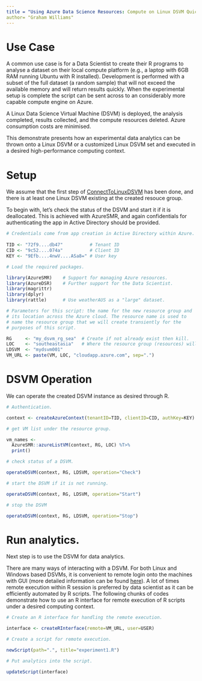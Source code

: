 ```yaml
---
title = "Using Azure Data Science Resources: Compute on Linux DSVM Quick Start"
author= "Graham Williams"
---
```


# Use Case

A common use case is for a Data Scientist to create their R programs
to analyse a dataset on their local compute platform (e.g., a laptop
with 6GB RAM running Ubuntu with R installed). Development is
performed with a subset of the full dataset (a random sample) that
will not exceed the available memory and will return results
quickly. When the experimental setup is complete the script can be
sent across to an considerably more capable compute engine on Azure.

A Linux Data Science Virtual Machine (DSVM) is deployed, the analysis
completed, results collected, and the compute resources deleted. Azure
consumption costs are minimised.

This demonstrate presents how an experimental data analytics can be thrown
onto a Linux DSVM or a customized Linux DSVM set and executed in a desired
high-performance computing context.

# Setup

We assume that the first step of [ConnectToLinuxDSVM](https://github.com/Azure/AzureDSR/vignettes/ConnectToLinuxDSVM.Rmd) has been done, and there is at least one Linux DSVM existing at the created resouce group.

To begin with, let's check the status of the DSVM and start it if it is deallocated. This is achieved with AzureSMR, and again confidentials for authenticating the app in Active Directory should be provided.
```r
# Credentials come from app creation in Active Directory within Azure.
 
TID <- "72f9....db47"          # Tenant ID
CID <- "9c52....074a"          # Client ID
KEY <- "9Efb....4nwV....ASa8=" # User key
```

```r
# Load the required packages.

library(AzureSMR)    # Support for managing Azure resources.
library(AzureDSR)    # Further support for the Data Scientist.
library(magrittr)    
library(dplyr)
library(rattle)      # Use weatherAUS as a "large" dataset.
```

```r
# Parameters for this script: the name for the new resource group and
# its location across the Azure cloud. The resource name is used to
# name the resource group that we will create transiently for the
# purposes of this script.

RG     <- "my_dsvm_rg_sea"  # Create if not already exist then kill.
LOC    <- "southeastasia"   # Where the resource group (resources) will be hosted.
LDSVM  <- "mydsvm001"
VM_URL <- paste(VM, LOC, "cloudapp.azure.com", sep=".")
```

# DSVM Operation

We can operate the created DSVM instance as desired through R.

```r
# Authentication.

context <- createAzureContext(tenantID=TID, clientID=CID, authKey=KEY)

# get VM list under the resource group.

vm_names <- 
  AzureSMR::azureListVM(context, RG, LOC) %T>%
  print()

# check status of a DSVM.

operateDSVM(context, RG, LDSVM, operation="Check")

# start the DSVM if it is not running.

operateDSVM(context, RG, LDSVM, operation="Start")

# stop the DSVM

operateDSVM(context, RG, LDSVM, operation="Stop")
```

# Run analytics.

Next step is to use the DSVM for data analytics.

There are many ways of interacting with a DSVM. For both Linux and Windows based DSVMs, it is convenient to remote login onto the machines with GUI (more detailed information can be found [here](https://docs.microsoft.com/en-us/azure/machine-learning/machine-learning-data-science-provision-vm)). A lot of times remote execution within R session is preferred by data scientist as it can be efficiently automated by R scripts. The following chunks of codes demonstrate how to use an R interface for remote execution of R scripts under a desired computing context.  

```r

# Create an R interface for handling the remote execution.

interface <- createRInterface(remote=VM_URL, user=USER)

# Create a script for remote execution.

newScript(path=".", title="experiment1.R")

# Put analytics into the script.

updateScript(interface)
```
